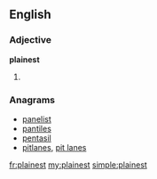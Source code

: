 ==English==

===Adjective===
'''plainest'''

# {{superlative of|plain}}

===Anagrams===
* [[panelist#English|panelist]]
* [[pantiles#English|pantiles]]
* [[pentasil#English|pentasil]]
* [[pitlanes#English|pitlanes]], [[pit lanes#English|pit lanes]]

[[fr:plainest]]
[[my:plainest]]
[[simple:plainest]]